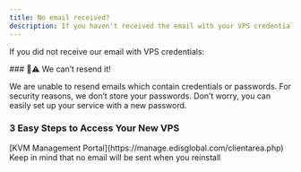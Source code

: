 ```yaml
---
title: No email received?
description: If you haven't received the email with your VPS credentials, there's no need to worry. Install it with fresh password and the OS of your choice. Instructions for installing Linux/Windows are provided.
---
```



If you did not receive our email with VPS credentials:

<Note>
### 🚫⚠️ We can’t resend it!

  We are unable to resend emails which contain credentials or passwords. For security reasons, we don’t store your passwords. Don’t worry, you can easily set up your service with a new password.
</Warning>

### **3 Easy Steps to Access Your New VPS**

<Steps>
  <Step title="Log in to your">
    [KVM Management Portal](https://manage.edisglobal.com/clientarea.php)
  </Step>

  <Step title="Locate your VPS in the Services tab" />

  <Step title="Reinstall your VPS with a fresh OS and your own password">
    <CtaButton label="How to Install Linux or Windows" link="../vps-management/reinstalling-your-vps_-choose-linux-or-windows" />
  </Step>
</Steps>

<Note>
Keep in mind that no email will be sent when you reinstall